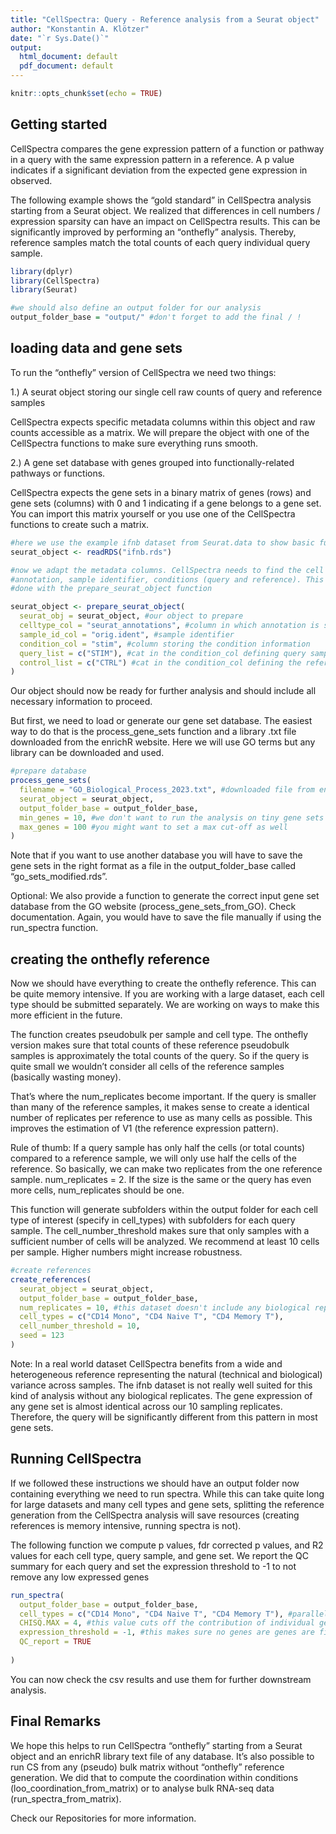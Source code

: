 ```yaml
---
title: "CellSpectra: Query - Reference analysis from a Seurat object"
author: "Konstantin A. Klötzer"
date: "`r Sys.Date()`"
output:
  html_document: default
  pdf_document: default
---
```


```r
knitr::opts_chunk$set(echo = TRUE)
```

## Getting started

CellSpectra compares the gene expression pattern of a function or pathway in a 
query with the same expression pattern in a reference. A p value indicates if a 
significant deviation from the expected gene expression in observed.

The following example shows the "gold standard" in CellSpectra analysis starting 
from a Seurat object. 
We realized that differences in cell numbers / expression sparsity can have an 
impact on CellSpectra results. This can be significantly improved by performing an 
"onthefly" analysis. Thereby, reference samples match the total counts of each 
query individual query sample.

```r
library(dplyr)
library(CellSpectra)
library(Seurat)

#we should also define an output folder for our analysis 
output_folder_base = "output/" #don't forget to add the final / !
```

## loading data and gene sets

To run the "onthefly" version of CellSpectra we need two things:

1.) A seurat object storing our single cell raw counts of query and reference 
samples

CellSpectra expects specific metadata columns within this object and raw counts 
accessible as a matrix. 
We will prepare the object with one of the CellSpectra functions to make sure 
everything runs smooth.

2.) A gene set database with genes grouped into functionally-related pathways or 
functions.

CellSpectra expects the gene sets in a binary matrix of genes (rows) and gene sets 
(columns) with 0 and 1 indicating if a gene belongs to a gene set. You can 
import this matrix yourself or you use one of the CellSpectra functions to create 
such a matrix.

```r
#here we use the example ifnb dataset from Seurat.data to show basic functions
seurat_object <- readRDS("ifnb.rds")

#now we adapt the metadata columns. CellSpectra needs to find the cell type 
#annotation, sample identifier, conditions (query and reference). This can be 
#done with the prepare_seurat_object function

seurat_object <- prepare_seurat_object(
  seurat_obj = seurat_object, #our object to prepare
  celltype_col = "seurat_annotations", #column in which annotation is stored
  sample_id_col = "orig.ident", #sample identifier 
  condition_col = "stim", #column storing the condition information
  query_list = c("STIM"), #cat in the condition_col defining query samples
  control_list = c("CTRL") #cat in the condition_col defining the reference 
)

```

Our object should now be ready for further analysis and should include all 
necessary information to proceed.

But first, we need to load or generate our gene set database. The easiest way to 
do that is the process_gene_sets function and a library .txt file downloaded 
from the enrichR website. Here we will use GO terms but any library can be 
downloaded and used.

```r
#prepare database
process_gene_sets(
  filename = "GO_Biological_Process_2023.txt", #downloaded file from enrichR
  seurat_object = seurat_object,
  output_folder_base = output_folder_base, 
  min_genes = 10, #we don't want to run the analysis on tiny gene sets
  max_genes = 100 #you might want to set a max cut-off as well
)

```

Note that if you want to use another database you will have to save the gene 
sets in the right format as a file in the output_folder_base called 
"go_sets_modified.rds".

Optional: We also provide a function to generate the correct input gene set 
database from the GO website (process_gene_sets_from_GO). Check documentation. 
Again, you would have to save the file manually if using the run_spectra 
function.

## creating the onthefly reference

Now we should have everything to create the onthefly reference. This can be 
quite memory intensive. If you are working with a large dataset, each cell type 
should be submitted separately. We are working on ways to make this more 
efficient in the future.

The function creates pseudobulk per sample and cell type. The onthefly version 
makes sure that total counts of these reference pseudobulk samples is 
approximately the total counts of the query. So if the query is quite small we 
wouldn't consider all cells of the reference samples (basically wasting money).

That's where the num_replicates become important. If the query is smaller than 
many of the reference samples, it makes sense to create a identical number of 
replicates per reference to use as many cells as possible. This improves the 
estimation of V1 (the reference expression pattern).

Rule of thumb: If a query sample has only half the cells (or total counts) 
compared to a reference sample, we will only use half the cells of the reference. 
So basically, we can make two replicates from the one reference sample. 
num_replicates = 2. If the size is the same or the query has even more cells, 
num_replicates should be one.

This function will generate subfolders within the output folder for each cell 
type of interest (specify in cell_types) with subfolders for each query sample. 
The cell_number_threshold makes sure that only samples with a sufficient number 
of cells will be analyzed. We recommend at least 10 cells per sample. 
Higher numbers might increase robustness.

```r
#create references
create_references(
  seurat_object = seurat_object,
  output_folder_base = output_folder_base,
  num_replicates = 10, #this dataset doesn't include any biological replicates
  cell_types = c("CD14 Mono", "CD4 Naive T", "CD4 Memory T"), 
  cell_number_threshold = 10, 
  seed = 123
)

```

Note: In a real world dataset CellSpectra benefits from a wide and heterogeneous 
reference representing the natural (technical and biological) variance across 
samples. The ifnb dataset is not really well suited for this kind of analysis 
without any biological replicates. The gene expression of any gene set is almost 
identical across our 10 sampling replicates. Therefore, the query will be 
significantly different from this pattern in most gene sets.

## Running CellSpectra

If we followed these instructions we should have an output folder now containing 
everything we need to run spectra. While this can take quite long for large 
datasets and many cell types and gene sets, splitting the reference generation 
from the CellSpectra analysis will save resources (creating references is memory 
intensive, running spectra is not).

The following function we compute p values, fdr corrected p values, and R2 values 
for each cell type, query sample, and gene set. We report the QC summary for each 
query and set the expression threshold to -1 to not remove any low expressed genes

```r

run_spectra(
  output_folder_base = output_folder_base,
  cell_types = c("CD14 Mono", "CD4 Naive T", "CD4 Memory T"), #parallelize
  CHISQ.MAX = 4, #this value cuts off the contribution of individual genes   
  expression_threshold = -1, #this makes sure no genes are genes are filtered
  QC_report = TRUE 
  
)

```

You can now check the csv results and use them for further downstream analysis.

## Final Remarks

We hope this helps to run CellSpectra "onthefly" starting from a Seurat object 
and an enrichR library text file of any database. It's also possible to run 
CS from any (pseudo) bulk matrix without "onthefly" reference generation. 
We did that to compute the coordination within conditions 
(loo_coordination_from_matrix) or to analyse bulk RNA-seq data 
(run_spectra_from_matrix).

Check our Repositories for more information.
